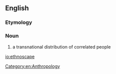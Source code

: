 ==English==
{{rfv}}
===Etymology===
{{confix|ethno|scape|lang=en}}

===Noun===
{{en-noun}}

# a transnational distribution of correlated people

[[Category:en:Anthropology]]

[[io:ethnoscape]]